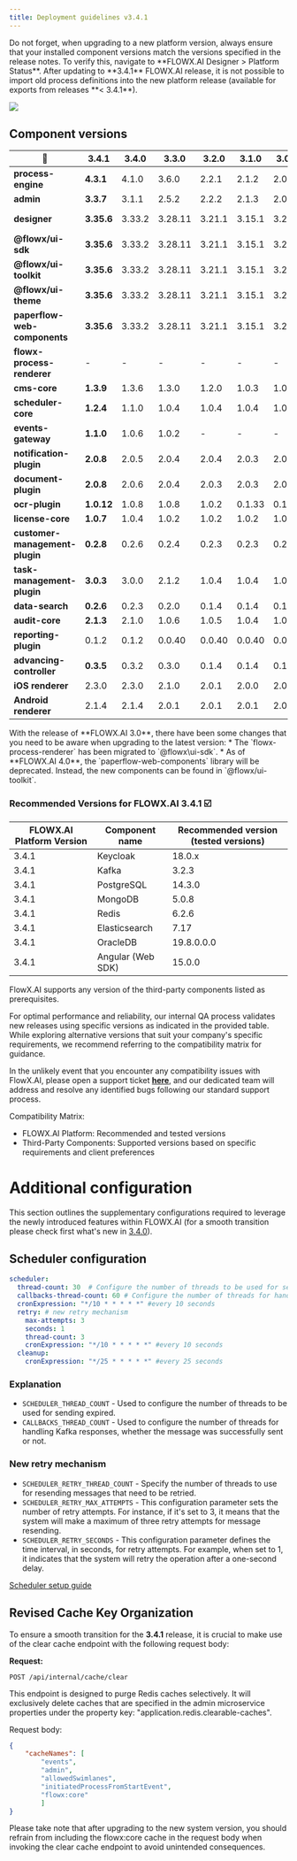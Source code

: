 ```yaml
---
title: Deployment guidelines v3.4.1
---
```


<Info>
Do not forget, when upgrading to a new platform version, always ensure that your installed component versions match the versions specified in the release notes. To verify this, navigate to **FLOWX.AI Designer > Platform Status**.
</Info>

<Warning>
After updating to **3.4.1** FLOWX.AI release, it is not possible to import old process definitions into the new platform release (available for exports from releases **< 3.4.1**).
</Warning>

![](https://s3.eu-west-1.amazonaws.com/docx.flowx.ai/release-notes/release_platform_version_check.png)

## Component versions   

| 🧩                             | 3.4.1      | 3.4.0  | 3.3.0   | 3.2.0  | 3.1.0  | 3.0.0  | 2.14.0   | 2.13.0  | 2.12.0  | 2.11.0  | 2.10.0  | 2.9.0   | 2.8.1   | 2.8.0   | 2.7.0   | 2.6.0   | 2.5.0   | 2.4.0   | 2.3.0   | 2.2.0   |
| ------------------------------ | ---------- | ------ | ------- | ------ | ------ | ------ | -------- | ------- | ------- | ------- | ------- | ------- | ------- | ------- | ------- | ------- | ------- | ------- | ------- | ------- |
| **process-engine**             | **4.3.1**  | 4.1.0  | 3.6.0   | 2.2.1  | 2.1.2  | 2.0.7  | 0.4.104  | 0.4.95  | 0.4.90  | 0.4.83  | 0.4.60  | 0.4.49  | 0.4.44  | 0.4.42  | 0.4.42  | 0.4.36  | 0.4.29  | 0.4.22  | 0.4.21  | 0.4.18  |
| **admin**                      | **3.3.7**  | 3.1.1  | 2.5.2   | 2.2.2  | 2.1.3  | 2.0.8  | 0.3.119  | 0.3.103 | 0.3.92  | 0.3.81  | 0.3.60  | 0.3.55  | 0.3.47  | 0.3.43  | 0.3.40  | 0.3.36  | 0.3.34  | 0.3.29  | 0.3.23  | 0.3.21  |
| **designer**                   | **3.35.6** | 3.33.2 | 3.28.11 | 3.21.1 | 3.15.1 | 3.2.1  | 2.78.4-1 | 2.63.6  | 2.60.7  | 2.48.9  | 2.39.2  | 2.33.0  | 2.28.1  | 2.24.2  | 2.23.0  | 2.19.2  | 2.18.2  | 2.17.4  | 2.15.2  | 2.14.4  |
| **@flowx/ui-sdk**              | **3.35.6** | 3.33.2 | 3.28.11 | 3.21.1 | 3.15.1 | 3.2.1  | n/a      | n/a     | n/a     | n/a     | n/a     | n/a     | n/a     | n/a     | n/a     | n/a     | n/a     | n/a     | n/a     | n/a     |
| **@flowx/ui-toolkit**          | **3.35.6** | 3.33.2 | 3.28.11 | 3.21.1 | 3.15.1 | 3.2.1  | n/a      | n/a     | n/a     | n/a     | n/a     | n/a     | n/a     | n/a     | n/a     | n/a     | n/a     | n/a     | n/a     | n/a     |
| **@flowx/ui-theme**            | **3.35.6** | 3.33.2 | 3.28.11 | 3.21.1 | 3.15.1 | 3.2.1  | n/a      | n/a     | n/a     | n/a     | n/a     | n/a     | n/a     | n/a     | n/a     | n/a     | n/a     | n/a     | n/a     | n/a     |
| **paperflow-web-components**   | **3.35.6** | 3.33.2 | 3.28.11 | 3.21.1 | 3.15.1 | 3.2.1  | 2.78.4-1 | 2.63.6  | 2.60.7  | 0.2.10  | 0.2.10  | 0.2.10  | 0.2.6   | 0.2.6   | 0.2.6   | 0.2.6   | 0.2.6   | 0.2.6   | 0.2.6   | 0.2.5   |
| **flowx-process-renderer**     | -          | -      | -       | -      | -      | -      | 2.78.4-1 | 2.63.6  | 2.60.7  | 2.48.9  | 2.39.2  | 2.33.0  | 2.28.1  | 2.24.2  | 2.23.0  | 2.19.2  | 2.18.2  | 2.17.4  | 2.15.2  | 2.14.4  |
| **cms-core**                   | **1.3.9**  | 1.3.6  | 1.3.0   | 1.2.0  | 1.0.3  | 1.0.2  | 0.2.38   | 0.2.36  | 0.2.33  | 0.2.30  | 0.2.25  | 0.2.23  | 0.2.23  | 0.2.23  | 0.2.23  | 0.2.23  | 0.2.20  | 0.2.20  | 0.2.18  | 0.2.17  |
| **scheduler-core**             | **1.2.4**  | 1.1.0  | 1.0.4   | 1.0.4  | 1.0.4  | 1.0.1  | 0.0.34   | 0.0.34  | 0.0.34  | 0.0.33  | 0.0.28  | 0.0.27  | 0.0.27  | 0.0.27  | 0.0.27  | 0.0.27  | 0.0.24  | 0.0.24  | 0.0.23  | 0.0.23  |
| **events-gateway**             | **1.1.0**  | 1.0.6  | 1.0.2   | -      | -      | -      | -        | -       | -       | -       | -       | -       | -       | -       | -       | -       | -       | -       | -       | -       |
| **notification-plugin**        | **2.0.8**  | 2.0.5  | 2.0.4   | 2.0.4  | 2.0.3  | 2.0.1  | 1.0.206  | 1.0.206 | 1.0.206 | 1.0.205 | 1.0.200 | 1.0.198 | 1.0.198 | 1.0.197 | 1.0.194 | 1.0.194 | 1.0.191 | 1.0.191 | 1.0.190 | 1.0.190 |
| **document-plugin**            | **2.0.8**  | 2.0.6  | 2.0.4   | 2.0.3  | 2.0.3  | 2.0.2  | 1.0.53   | 1.0.53  | 1.0.53  | 1.0.52  | 1.0.47  | 1.0.42  | 1.0.41  | 1.0.38  | 1.0.37  | 1.0.37  | 1.0.35  | 1.0.35  | 1.0.31  | 1.0.31  |
| **ocr-plugin**                 | **1.0.12** | 1.0.8  | 1.0.8   | 1.0.2  | 0.1.33 | 0.1.33 | 0.1.33   | 0.1.33  | 0.1.5   | 0.1.5   | 0.1.5   | 0.1.5   | 0.1.5   | 0.1.5   | 0.1.5   | 0.1.5   | 0.1.5   | 0.1.5   | 0.0.109 | 0.0.109 |
| **license-core**               | **1.0.7**  | 1.0.4  | 1.0.2   | 1.0.2  | 1.0.2  | 1.0.1  | 0.1.28   | 0.1.28  | 0.1.28  | 0.1.27  | 0.1.23  | 0.1.19  | 0.1.18  | 0.1.18  | 0.1.18  | 0.1.18  | 0.1.15  | 0.1.15  | 0.1.13  | 0.1.13  |
| **customer-management-plugin** | **0.2.8**  | 0.2.6  | 0.2.4   | 0.2.3  | 0.2.3  | 0.2.1  | 0.1.28   | 0.1.28  | 0.1.28  | 0.1.27  | 0.1.23  | 0.1.22  | 0.1.22  | 0.1.22  | 0.1.22  | 0.1.22  | 0.1.20  | 0.1.20  | 0.1.18  | 0.1.18  |
| **task-management-plugin**     | **3.0.3**  | 3.0.0  | 2.1.2   | 1.0.4  | 1.0.4  | 1.0.1  | 0.0.42   | 0.0.42  | 0.0.40  | 0.0.37  | 0.0.29  | 0.0.28  | 0.0.28  | 0.0.27  | 0.0.27  | 0.0.27  | 0.0.22  | 0.0.22  | 0.0.21  | 0.0.21  |
| **data-search**                | **0.2.6**  | 0.2.3  | 0.2.0   | 0.1.4  | 0.1.4  | 0.1.3  | 0.0.8    | 0.0.8   | 0.0.6   | n/a     | n/a     | n/a     | n/a     | n/a     | n/a     | n/a     | n/a     | n/a     | n/a     | n/a     |
| **audit-core**                 | **2.1.3**  | 2.1.0  | 1.0.6   | 1.0.5  | 1.0.4  | 1.0.1  | 0.0.8    | 0.0.5   | n/a     | n/a     | n/a     | n/a     | n/a     | n/a     | n/a     | n/a     | n/a     | n/a     | n/a     | n/a     |
| **reporting-plugin**           | 0.1.2      | 0.1.2  | 0.0.40  | 0.0.40 | 0.0.40 | 0.0.39 | 0.0.39   | n/a     | n/a     | n/a     | n/a     | n/a     | n/a     | n/a     | n/a     | n/a     | n/a     | n/a     | n/a     | n/a     |
| **advancing-controller**       | **0.3.5**  | 0.3.2  | 0.3.0   | 0.1.4  | 0.1.4  | 0.1.2  | 0.0.6    | n/a     | n/a     | n/a     | n/a     | n/a     | n/a     | n/a     | n/a     | n/a     | n/a     | n/a     | n/a     | n/a     |
| **iOS renderer**               | 2.3.0      | 2.3.0  | 2.1.0   | 2.0.1  | 2.0.0  | 2.0.0  | n/a      | n/a     | n/a     | n/a     | n/a     | n/a     | n/a     | n/a     | n/a     | n/a     | n/a     | n/a     | n/a     | n/a     |
| **Android renderer**           | 2.1.4      | 2.1.4  | 2.0.1   | 2.0.1  | 2.0.1  | 2.0.1  | n/a      | n/a     | n/a     | n/a     | n/a     | n/a     | n/a     | n/a     | n/a     | n/a     | n/a     | n/a     | n/a     | n/a     |


<Warning>
With the release of **FLOWX.AI 3.0**, there have been some changes that you need to be aware when upgrading to the latest version:
* The `flowx-process-renderer` has been migrated to `@flowx\ui-sdk`.
* As of **FLOWX.AI 4.0**, the `paperflow-web-components` library will be deprecated. Instead, the new components can be found in `@flowx/ui-toolkit`.
</Warning>

### Recommended Versions for FLOWX.AI 3.4.1 ☑️

| FLOWX.AI Platform Version | Component name    | Recommended version (tested versions) |
| ------------------------- | ----------------- | ------------------------------------- |
| 3.4.1                     | Keycloak          | 18.0.x                                |
| 3.4.1                     | Kafka             | 3.2.3                                 |
| 3.4.1                     | PostgreSQL        | 14.3.0                                |
| 3.4.1                     | MongoDB           | 5.0.8                                 |
| 3.4.1                     | Redis             | 6.2.6                                 |
| 3.4.1                     | Elasticsearch     | 7.17                                  |
| 3.4.1                     | OracleDB          | 19.8.0.0.0                            |
| 3.4.1                     | Angular (Web SDK) | 15.0.0                                |


<Info>
FlowX.AI supports any version of the third-party components listed as prerequisites.

For optimal performance and reliability, our internal QA process validates new releases using specific versions as indicated in the provided table.
While exploring alternative versions that suit your company's specific requirements, we recommend referring to the compatibility matrix for guidance.

In the unlikely event that you encounter any compatibility issues with FlowX.AI, please open a support ticket [**here**](https://flowxai.zendesk.com/), and our dedicated team will address and resolve any identified bugs following our standard support process.

Compatibility Matrix:

* FLOWX.AI Platform: Recommended and tested versions
* Third-Party Components: Supported versions based on specific requirements and client preferences
</Info>


# Additional configuration

This section outlines the supplementary configurations required to leverage the newly introduced features within FLOWX.AI (for a smooth transition please check first what's new in [3.4.0](../v3.4.0-september-2023/v3.4.0-september-2023.md)).

## Scheduler configuration

```yaml
scheduler:
  thread-count: 30  # Configure the number of threads to be used for sending expired messages.
  callbacks-thread-count: 60 # Configure the number of threads for handling Kafka responses, whether the message was successfully sent or not
  cronExpression: "*/10 * * * * *" #every 10 seconds
  retry: # new retry mechanism
    max-attempts: 3
    seconds: 1
    thread-count: 3
    cronExpression: "*/10 * * * * *" #every 10 seconds
  cleanup:
    cronExpression: "*/25 * * * * *" #every 25 seconds
```

### Explanation 

* `SCHEDULER_THREAD_COUNT` - Used to configure the number of threads to be used for sending expired.
* `CALLBACKS_THREAD_COUNT` - Used to configure the number of threads for handling Kafka responses, whether the message was successfully sent or not.

### New retry mechanism

* `SCHEDULER_RETRY_THREAD_COUNT` - Specify the number of threads to use for resending messages that need to be retried.
* `SCHEDULER_RETRY_MAX_ATTEMPTS` - This configuration parameter sets the number of retry attempts. For instance, if it's set to 3, it means that the system will make a maximum of three retry attempts for message resending.
* `SCHEDULER_RETRY_SECONDS` - This configuration parameter defines the time interval, in seconds, for retry attempts. For example, when set to 1, it indicates that the system will retry the operation after a one-second delay. 

[Scheduler setup guide](../../docs/platform-setup-guides/scheduler-setup-guide)

## Revised Cache Key Organization

To ensure a smooth transition for the **3.4.1** release, it is crucial to make use of the clear cache endpoint with the following request body:

**Request:**
```http
POST /api/internal/cache/clear
```

<Info>
This endpoint is designed to purge Redis caches selectively. It will exclusively delete caches that are specified in the admin microservice properties under the property key: "application.redis.clearable-caches".
</Info>

Request body:

```json
{
    "cacheNames": [
        "events",
        "admin",
        "allowedSwimlanes",
        "initiatedProcessFromStartEvent",
        "flowx:core"
        ]
}
```

<Warning>
Please take note that after upgrading to the new system version, you should refrain from including the flowx:core cache in the request body when invoking the clear cache endpoint to avoid unintended consequences.
</Warning>



